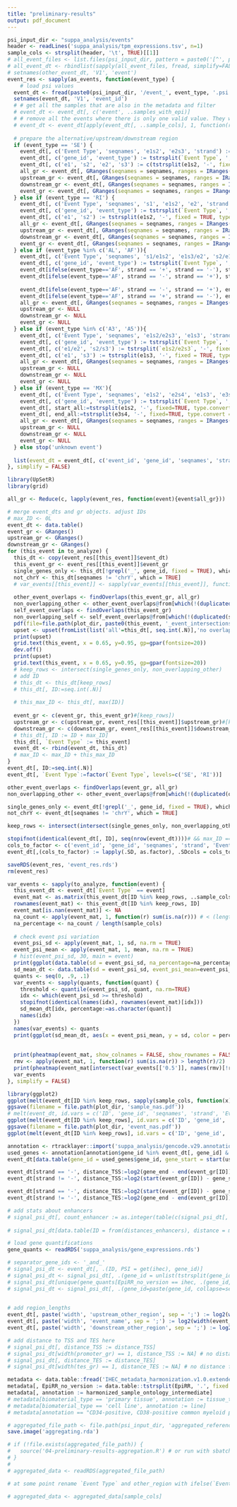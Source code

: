 ```yaml
---
title: "preliminary-results"
output: pdf_document
---
```



```r
psi_input_dir <- "suppa_analysis/events"
header <- readLines('suppa_analysis/tpm_expressions.tsv', n=1)
sample_cols <- strsplit(header, '\t', TRUE)[[1]]
# all_event_files <- list.files(psi_input_dir, pattern = paste0('[^', paste(as_events, collapse = '|'), ']\\.psi$'), full.names = TRUE)
# all_event_dt <- rbindlist(sapply(all_event_files, fread, simplify=FALSE))
# setnames(other_event_dt, 'V1', 'event')
event_res <- sapply(as_events, function(event_type) {
	# load psi values
  event_dt <- fread(paste0(psi_input_dir, '/event_', event_type, '.psi'))
  setnames(event_dt, 'V1', 'event_id')
  # # get all the samples that are also in the metadata and filter
  # event_dt <- event_dt[, c('event', ..samples_with_epi)]
  # # remove all the events where there is only one valid value. They would be discarded later anyway
  # event_dt <- event_dt[apply(event_dt[, ..sample_cols], 1, function(r) sum(is.na(r)) < (length(r) - 1)), ]
  
  # prepare the alternative/upstream/downstream region
  if (event_type == 'SE') {
    event_dt[, c('Event Type', 'seqnames', 'e1s2', 'e2s3', 'strand') := tstrsplit(event_id, ':', fixed=TRUE)]
    event_dt[, c('gene_id', 'event_type') := tstrsplit(`Event Type`, ';', fixed=T)]
    event_dt[, c('e1', 's2', 'e2', 's3') := c(tstrsplit(e1s2, '-', fixed = TRUE, type.convert = TRUE), tstrsplit(e2s3, '-', fixed = TRUE, type.convert = TRUE))]
    all_gr <- event_dt[, GRanges(seqnames = seqnames, ranges = IRanges(start = e1, end = s3), strand = strand)]
    upstream_gr <- event_dt[, GRanges(seqnames = seqnames, ranges = IRanges(start = ifelse(strand == '+', e1, e2), end = ifelse(strand == '+', s2, s3)), strand = strand)]
    downstream_gr <- event_dt[, GRanges(seqnames = seqnames, ranges = IRanges(start = ifelse(strand == '+', e2, e1), end = ifelse(strand == '+', s3, s2)), strand = strand)]
    event_gr <- event_dt[, GRanges(seqnames = seqnames, ranges = IRanges(start = s2, end = e2), strand = strand)]
  } else if (event_type == 'RI') {
    event_dt[, c('Event Type', 'seqnames', 's1', 'e1s2', 'e2', 'strand') := tstrsplit(event_id, ':', fixed=TRUE, type.convert = TRUE)]
    event_dt[, c('gene_id', 'event_type') := tstrsplit(`Event Type`, ';', fixed=T)]
    event_dt[, c('e1', 's2') := tstrsplit(e1s2, '-', fixed = TRUE, type.convert = TRUE)]
    all_gr <- event_dt[, GRanges(seqnames = seqnames, ranges = IRanges(start = s1, end = e2), strand = strand)]
    upstream_gr <- event_dt[, GRanges(seqnames = seqnames, ranges = IRanges(start = ifelse(strand == '+', s1, s2), end = ifelse(strand == '+', e2, e2)), strand = strand)]
    downstream_gr <- event_dt[, GRanges(seqnames = seqnames, ranges = IRanges(start = ifelse(strand == '+', s2, s1), end = ifelse(strand == '+', e2, e1)), strand = strand)]
    event_gr <- event_dt[, GRanges(seqnames = seqnames, ranges = IRanges(start = e1, end = s2), strand = strand)]
  } else if (event_type %in% c('AL', 'AF')){
    event_dt[, c('Event Type', 'seqnames', 's1/e1s2', 'e1s3/e2', 's2/e1s3', 'e2s3/e3', 'strand') := tstrsplit(event_id, ':', fixed=TRUE, type.convert = TRUE)]
    event_dt[, c('gene_id', 'event_type') := tstrsplit(`Event Type`, ';', fixed=T)]
    event_dt[ifelse(event_type=='AF', strand == '+', strand == '-'), start_all:=as.integer(`s1/e1s2`)]
    event_dt[ifelse(event_type=='AF', strand == '-', strand == '+'), start_all:=tstrsplit(`s1/e1s2`, '-', fixed=TRUE, type.convert = TRUE)[[1]]]
    
    event_dt[ifelse(event_type=='AF', strand == '-', strand == '+'), end_all:=as.integer(`e2s3/e3`)]
    event_dt[ifelse(event_type=='AF', strand == '+', strand == '-'), end_all:=tstrsplit(`e2s3/e3`, '-', fixed=TRUE, type.convert = TRUE)[[2]]]
    all_gr <- event_dt[, GRanges(seqnames = seqnames, ranges = IRanges(start = start_all, end = end_all), strand = strand)]
    upstream_gr <- NULL
    downstream_gr <- NULL
    event_gr <- NULL
  } else if (event_type %in% c('A3', 'A5')){
    event_dt[, c('Event Type', 'seqnames', 'e1s2/e2s3', 'e1s3', 'strand') := tstrsplit(event_id, ':', fixed=TRUE, type.convert = TRUE)]
    event_dt[, c('gene_id', 'event_type') := tstrsplit(`Event Type`, ';', fixed=T)]
    event_dt[, c('e1/e2', 's2/s3') := tstrsplit(`e1s2/e2s3`, '-', fixed = TRUE, type.convert = TRUE)]
    event_dt[, c('e1', 's3') := tstrsplit(e1s3, '-', fixed = TRUE, type.convert = TRUE)]
    all_gr <- event_dt[, GRanges(seqnames = seqnames, ranges = IRanges(start = `e1/e2`, end = s3), strand = strand)]
    upstream_gr <- NULL
    downstream_gr <- NULL
    event_gr <- NULL
  } else if (event_type == 'MX'){
    event_dt[, c('Event Type', 'seqnames', 'e1s2', 'e2s4', 'e1s3', 'e3s4', 'strand') := tstrsplit(event_id, ':', fixed=TRUE, type.convert = TRUE)]
    event_dt[, c('gene_id', 'event_type') := tstrsplit(`Event Type`, ';', fixed=T)]
    event_dt[, start_all:=tstrsplit(e1s2, '-', fixed=TRUE, type.convert = TRUE)[[1]]]
    event_dt[, end_all:=tstrsplit(e3s4, '-', fixed=TRUE, type.convert = TRUE)[[2]]]
    all_gr <- event_dt[, GRanges(seqnames = seqnames, ranges = IRanges(start = start_all, end = end_all), strand = strand)]
    upstream_gr <- NULL
    downstream_gr <- NULL
    event_gr <- NULL
  } else stop('unknown event')
  
  list(event_dt = event_dt[, c('event_id', 'gene_id', 'seqnames', 'strand', ..sample_cols)], event_gr = event_gr, upstream_gr = upstream_gr, downstream_gr = downstream_gr, all_gr=all_gr)
}, simplify = FALSE)
```

```r
library(UpSetR)
library(grid)

all_gr <- Reduce(c, lapply(event_res, function(event){event$all_gr}))

# merge event_dts and gr objects. adjust IDs
# max_ID <- 0L
event_dt <- data.table()
event_gr <- GRanges()
upstream_gr <- GRanges()
downstream_gr <- GRanges()
for (this_event in to_analyze) {
  this_dt <- copy(event_res[[this_event]]$event_dt)
  this_event_gr <- event_res[[this_event]]$event_gr
  single_genes_only <- this_dt[!grepl('_', gene_id, fixed = TRUE), which = TRUE]
  not_chrY <- this_dt[seqnames != 'chrY', which = TRUE]
  # var_events[[this_event]] <- sapply(var_events[[this_event]], function(ids) ids + max_ID, simplify = FALSE)
  
  other_event_overlaps <- findOverlaps(this_event_gr, all_gr)
  non_overlapping_other <- other_event_overlaps@from[which(!(duplicated(other_event_overlaps@from) | duplicated(other_event_overlaps@from, fromLast = TRUE)))]
  self_event_overlaps <- findOverlaps(this_event_gr)
  non_overlapping_self <- self_event_overlaps@from[which(!(duplicated(self_event_overlaps@from) | duplicated(self_event_overlaps@from, fromLast = TRUE)))]  
  pdf(file=file.path(plot_dir, paste0(this_event, '_event_intersections.pdf')), width = 7, height = 5, onefile = FALSE) # or other device
  upset <- upset(fromList(list('all'=this_dt[, seq.int(.N)],'no overlap other'=non_overlapping_other, 'no overlap self'=non_overlapping_self, 'single gene'=single_genes_only, 'not chrY' = not_chrY)), sets.bar.color = "#56B4E9", order.by = "freq")
  print(upset)
  grid.text(this_event, x = 0.65, y=0.95, gp=gpar(fontsize=20)) 
  dev.off()
  print(upset)
  grid.text(this_event, x = 0.65, y=0.95, gp=gpar(fontsize=20)) 
  # keep_rows <- intersect(single_genes_only, non_overlapping_other)
  # add ID
  # this_dt <- this_dt[keep_rows]
  # this_dt[, ID:=seq.int(.N)]
  
  # this_max_ID <- this_dt[, max(ID)]
  
  event_gr <- c(event_gr, this_event_gr)#[keep_rows])
  upstream_gr <- c(upstream_gr, event_res[[this_event]]$upstream_gr)#[keep_rows])
  downstream_gr <- c(downstream_gr, event_res[[this_event]]$downstream_gr)#[keep_rows])
  # this_dt[, ID := ID + max_ID]
  this_dt[, `Event Type` := this_event]
  event_dt <- rbind(event_dt, this_dt)
  # max_ID <- max_ID + this_max_ID
}
event_dt[, ID:=seq.int(.N)]
event_dt[, `Event Type`:=factor(`Event Type`, levels=c('SE', 'RI'))]

other_event_overlaps <- findOverlaps(event_gr, all_gr)
non_overlapping_other <- other_event_overlaps@from[which(!(duplicated(other_event_overlaps@from) | duplicated(other_event_overlaps@from, fromLast = TRUE)))]

single_genes_only <- event_dt[!grepl('_', gene_id, fixed = TRUE), which = TRUE]
not_chrY <- event_dt[seqnames != 'chrY', which = TRUE]

keep_rows <- intersect(intersect(single_genes_only, non_overlapping_other), not_chrY)

stopifnot(identical(event_dt[, ID], seq(nrow(event_dt))))# && max_ID == event_dt[, max(ID)])
cols_to_factor <- c('event_id', 'gene_id', 'seqnames', 'strand', 'Event Type')
event_dt[,(cols_to_factor) := lapply(.SD, as.factor), .SDcols = cols_to_factor]
```


```r
saveRDS(event_res, 'event_res.rds')
rm(event_res)
```

```r
var_events <- sapply(to_analyze, function(event) {
  this_event_dt <- event_dt[`Event Type` == event]
  event_mat <- as.matrix(this_event_dt[ID %in% keep_rows, ..sample_cols])
  rownames(event_mat) <- this_event_dt[ID %in% keep_rows, ID]
  event_mat[is.nan(event_mat)] <- NA
  na_count <- apply(event_mat, 1, function(r) sum(is.na(r))) # < (length(r) - 1)))
  na_percentage <- na_count / length(sample_cols)
  
  # check event psi variation
  event_psi_sd <- apply(event_mat, 1, sd, na.rm = TRUE)
  event_psi_mean <- apply(event_mat, 1, mean, na.rm = TRUE)
  # hist(event_psi_sd, 30, main = event)
  print(ggplot(data.table(sd = event_psi_sd, na_percentage=na_percentage), aes(x = na_percentage, y = sd)) + geom_point() + labs(title=event, x=paste0('na percentage (overall ', length(sample_cols), ')')) + theme_bw())
  sd_mean_dt <- data.table(sd = event_psi_sd, event_psi_mean=event_psi_mean)
  quants <- seq(0, .9, .1)
  var_events <- sapply(quants, function(quant) {
    threshold <- quantile(event_psi_sd, quant, na.rm=TRUE)
    idx <- which(event_psi_sd >= threshold)
    stopifnot(identical(names(idx), rownames(event_mat)[idx]))
    sd_mean_dt[idx, percentage:=as.character(quant)]
    names(idx)
  })
  names(var_events) <- quants
  print(ggplot(sd_mean_dt, aes(x = event_psi_mean, y = sd, color = percentage)) + geom_hline(yintercept = quantile(event_psi_sd, quants, na.rm=TRUE, names=FALSE)) + geom_point() + labs(title=event, x='mean psi') + theme_bw())
  
  
  print(pheatmap(event_mat, show_colnames = FALSE, show_rownames = FALSE, main = event, cluster_rows = FALSE, cluster_cols = FALSE))
  rmv <- apply(event_mat, 1, function(r) sum(is.na(r)) > length(r)/2)
  print(pheatmap(event_mat[intersect(var_events[['0.5']], names(rmv)[!rmv]), ], show_colnames = FALSE, main = paste(event, '0.5 var threshold')))
  var_events
}, simplify = FALSE)
```

```r
library(ggplot2)
ggplot(melt(event_dt[ID %in% keep_rows, sapply(sample_cols, function(x) sum(is.nan(get(x)))/.N, simplify = FALSE), by = `Event Type`], measure.vars = sample_cols, variable.name = 'IHEC', value.name = 'na_proportion'), aes(x = `Event Type`, y = na_proportion)) + geom_violin() + labs(y = 'Proportion of NAs in PSI Values per Epigenome', x ='Event Name') + geom_dotplot(binaxis='y', stackdir='center', dotsize=.5) + geom_boxplot(width=0.1) + stat_summary(fun=mean, geom="point", shape=23, size=2) + scale_y_continuous(breaks = seq(0, 1, .1))+ theme_bw()
ggsave(filename = file.path(plot_dir, 'sample_nas.pdf'))
# melt(event_dt, id.vars = c('ID', 'gene_id', 'seqnames', 'strand', 'Event Type'), variable.name = 'IHEC', value.name = 'PSI')
ggplot(melt(event_dt[ID %in% keep_rows], id.vars = c('ID', 'gene_id', 'seqnames', 'strand', 'Event Type'), measure.vars = sample_cols, variable.name = 'IHEC', value.name = 'PSI')[, .(na_proportion=sum(is.nan(PSI))/.N), by = .(ID, `Event Type`)], aes(x = `Event Type`, y = na_proportion)) + geom_violin() + labs(y = 'Proportion of NAs in PSI Values per Event', x ='Event Type')  + geom_dotplot(binaxis='y', stackdir='center', dotsize=.1, binwidth = .01) + geom_boxplot(width=0.1) + stat_summary(fun=mean, geom="point", shape=23, size=2) + scale_y_continuous(breaks = seq(0, 1, .1))+ theme_bw()
ggsave(filename = file.path(plot_dir, 'event_nas.pdf'))
ggplot(melt(event_dt[ID %in% keep_rows], id.vars = c('ID', 'gene_id', 'seqnames', 'strand', 'Event Type'), measure.vars = sample_cols, variable.name = 'IHEC', value.name = 'PSI')[, .(na_proportion=sum(is.nan(PSI))/(.N)), by = .(ID, `Event Type`)], aes(x = na_proportion)) + facet_wrap(. ~ `Event Type`, scales = 'free') + stat_ecdf() + labs(title = 'na proportion by events')
```

```r
annotation <- rtracklayer::import('suppa_analysis/gencode.v29.annotation.gtf')
used_genes <- annotation[annotation$gene_id %in% event_dt[, gene_id] & annotation$type == 'gene', ]
event_dt[data.table(gene_id = used_genes$gene_id, gene_start = start(used_genes), gene_end = end(used_genes)), on = 'gene_id', c('gene_start', 'gene_end') := .(gene_start, gene_end)]

event_dt[strand == '-', distance_TSS:=log2(gene_end - end(event_gr[ID]))]
event_dt[strand != '-', distance_TSS:=log2(start(event_gr[ID]) - gene_start)]

event_dt[strand == '-', distance_TES:=log2(start(event_gr[ID]) - gene_start)]
event_dt[strand != '-', distance_TES:=log2(gene_end - end(event_gr[ID]))]

# add stats about enhancers
# signal_psi_dt[, count_enhancer := as.integer(table(c(signal_psi_dt[, ID], from(enhancer_hits)))) - 1L]
    
# signal_psi_dt[data.table(ID = from(distances_enhancers), distance = mcols(distances_enhancers)$distance), on = .(ID), distance_enhancer := distance]

# load gene quantifications
gene_quants <- readRDS('suppa_analysis/gene_expressions.rds')

# separator_gene_ids <- '_and_'
# signal_psi_dt <- event_dt[, .(ID, PSI = get(ihec), gene_id)]
# signal_psi_dt <- signal_psi_dt[, .(gene_id = unlist(tstrsplit(gene_id, separator_gene_ids, fixed=TRUE))), by=.(ID, PSI)]
# signal_psi_dt[unique(gene_quants[EpiRR_no_version == ihec, .(gene_id, gene_tpm)]), on = .(gene_id), gene_expression := gene_tpm]
# signal_psi_dt <- signal_psi_dt[, .(gene_id=paste(gene_id, collapse=separator_gene_ids), gene_expression=sum(gene_expression, na.rm = TRUE)), by=.(ID, PSI)]

    
# add region_lengths
event_dt[, paste('width', 'upstream_other_region', sep = ';') := log2(width(upstream_gr))]
event_dt[, paste('width', 'event_name', sep = ';') := log2(width(event_gr))]
event_dt[, paste('width', 'downstream_other_region', sep = ';') := log2(width(downstream_gr))]

# add distance to TSS and TES here
# signal_psi_dt[, distance_TSS := distance_TSS]
# signal_psi_dt[width(promoter_gr) == 1, distance_TSS := NA] # no distance for multi-gene-exons
# signal_psi_dt[, distance_TES := distance_TES]
# signal_psi_dt[width(tes_gr) == 1, distance_TES := NA] # no distance for multi-gene-exons
```

```r
metadata <- data.table::fread('IHEC_metadata_harmonization.v1.0.extended.csv')
metadata[, EpiRR_no_version := data.table::tstrsplit(EpiRR, '.', fixed = TRUE)[1]]
metadata[, annotation := harmonized_sample_ontology_intermediate]
# metadata[biomaterial_type == 'primary tissue', annotation := tissue_type]
# metadata[biomaterial_type == 'cell line', annotation := line]
# metadata[annotation == "CD34-positive, CD38-positive common myeloid progenitor OR CD34-positive, CD38-positive common lymphoid progenitor", annotation := "CD34-positive, CD38-positive common progenitor"]
```

```r
# aggregated_file_path <- file.path(psi_input_dir, 'aggregated_reference.rds')
save.image('aggregating.rda')
```

```r
# if (!file.exists(aggregated_file_path)) {
#   source('04-preliminary-results-aggregation.R') # or run with sbatch 04-preliminary-results-aggregation.sh
# }
# 
# aggregated_data <- readRDS(aggregated_file_path)

# at some point rename `Event Type` and other_region with ifelse(`Event Type` == 'SE', 'intron', 'exon')

# aggregated_data <- aggregated_data[sample_cols]
```
